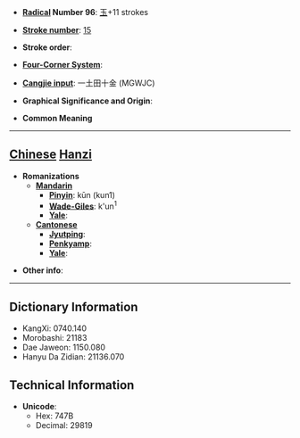 * '''[[Wiktionary:Chinese radical index| Radical]] Number 96''': [[Wiktionary:Chinese radical index 玉|玉]]+11 strokes

* '''[[Wiktionary:Chinese total strokes index|Stroke number]]''': [[Wiktionary:Chinese total strokes index 15|15]]

* '''Stroke order''': 

* '''[[Wiktionary:Chinese four corner index|Four-Corner System]]''': 

* '''[[Wiktionary:Chinese Cangjie index|Cangjie input]]''': 一土田十金 (MGWJC)

* '''Graphical Significance and Origin''': 

* '''Common Meaning'''

----

== [[Chinese]] [[Hanzi]] ==

* '''Romanizations'''
** '''[[Mandarin]]'''
*** '''[[Pinyin]]''': kūn (kun1)
*** '''[[Wade-Giles]]''': k'un<sup>1</sup>
*** '''[[Yale]]''': 
** '''[[Cantonese]]'''
*** '''[[Jyutping]]''':
*** '''[[Penkyamp]]''': 
*** '''[[Yale]]''': 

* '''Other info''': 

----

== Dictionary Information ==

* KangXi: 0740.140
* Morobashi: 21183
* Dae Jaweon: 1150.080
* Hanyu Da Zidian: 21136.070

== Technical Information ==

* '''Unicode''':
** Hex: 747B
** Decimal: 29819